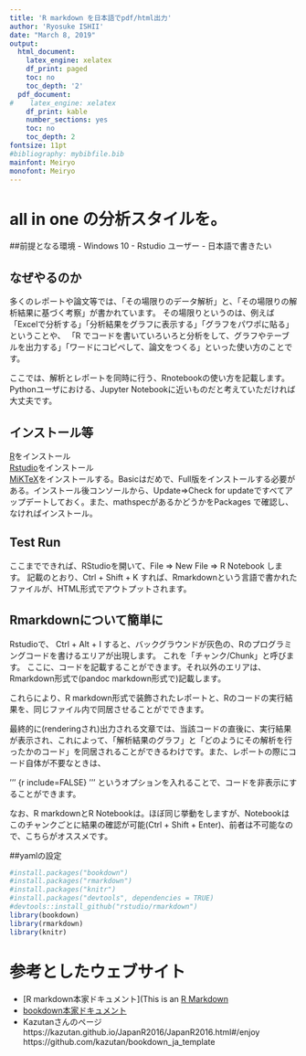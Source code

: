 ```yaml
---
title: 'R markdown を日本語でpdf/html出力'
author: 'Ryosuke ISHII'
date: "March 8, 2019"
output:
  html_document:  
    latex_engine: xelatex
    df_print: paged
    toc: no
    toc_depth: '2'
  pdf_document:
#    latex_engine: xelatex
    df_print: kable
    number_sections: yes
    toc: no
    toc_depth: 2
fontsize: 11pt
#bibliography: mybibfile.bib
mainfont: Meiryo
monofont: Meiryo
---
```


# all in one の分析スタイルを。
##前提となる環境
- Windows 10
- Rstudio ユーザー
- 日本語で書きたい

## なぜやるのか
多くのレポートや論文等では、「その場限りのデータ解析」と、「その場限りの解析結果に基づく考察」が書かれています。
その場限りというのは、例えば「Excelで分析する」「分析結果をグラフに表示する」「グラフをパワポに貼る」ということや、
「R でコードを書いていろいろと分析をして、グラフやテーブルを出力する」「ワードにコピペして、論文をつくる」といった使い方のことです。

ここでは、解析とレポートを同時に行う、Rnotebookの使い方を記載します。
Pythonユーザにおける、Jupyter Notebookに近いものだと考えていただければ大丈夫です。


## インストール等
[R](https://cran.r-project.org/bin/windows/base/)をインストール  
[Rstudio](https://www.rstudio.com/)をインストール  
[MiKTeX](https://miktex.org/download)をインストールする。Basicはだめで、Full版をインストールする必要がある。インストール後コンソールから、Update=>Check for updateですべてアップデートしておく。また、mathspecがあるかどうかをPackages で確認し、なければインストール。


## Test Run
ここまでできれば、RStudioを開いて、File => New File => R Notebook します。
記載のとおり、Ctrl + Shift + K すれば、Rmarkdownという言語で書かれたファイルが、HTML形式でアウトプットされます。


## Rmarkdownについて簡単に

Rstudioで、 Ctrl + Alt + I すると、バックグラウンドが灰色の、Rのプログラミングコードを書けるエリアが出現します。
これを「チャンク/Chunk」と呼びます。
ここに、コードを記載することができます。それ以外のエリアは、Rmarkdown形式で(pandoc markdown形式で)記載します。  
  

これらにより、R markdown形式で装飾されたレポートと、Rのコードの実行結果を、同じファイル内で同居させることがでできます。


最終的に(renderingされ)出力される文章では、当該コードの直後に、実行結果が表示され、これによって、「解析結果のグラフ」と「どのようにその解析を行ったかのコード」を同居されることができるわけです。また、レポートの際にコード自体が不要なときは、

'''
{r include=FALSE}
'''
というオプションを入れることで、コードを非表示にすることができます。    

なお、R markdownとR Notebookは。ほぼ同じ挙動をしますが、Notebookはこのチャンクごとに結果の確認が可能(Ctrl + Shift + Enter)、前者は不可能なので、こちらがオススメです。


##yamlの設定




```r
#install.packages("bookdown")
#install.packages("rmarkdown")
#install.packages("knitr")
#install.packages("devtools", dependencies = TRUE)
#devtools::install_github("rstudio/rmarkdown")
library(bookdown)
library(rmarkdown)
library(knitr)

```


# 参考としたウェブサイト
 - [R markdown本家ドキュメント](This is an [R Markdown](http://rmarkdown.rstudio.com)
 - [bookdown本家ドキュメント](https://bookdown.org/yihui/bookdown/)
 - Kazutanさんのページ
 https://kazutan.github.io/JapanR2016/JapanR2016.html#/enjoy  
 https://github.com/kazutan/bookdown_ja_template




